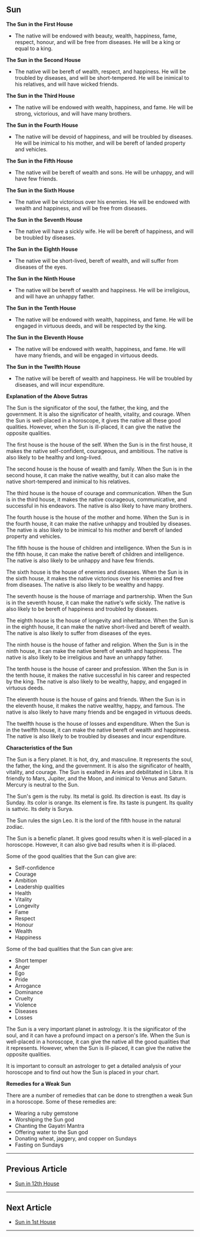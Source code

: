 ## Sun

**The Sun in the First House**

* The native will be endowed with beauty, wealth, happiness,
fame, respect, honour, and will be free from diseases. He will
be a king or equal to a king.

**The Sun in the Second House**

* The native will be bereft of wealth, respect, and happiness.
He will be troubled by diseases, and will be short-tempered.
He will be inimical to his relatives, and will have wicked
friends.

**The Sun in the Third House**

* The native will be endowed with wealth, happiness, and
fame. He will be strong, victorious, and will have many
brothers.

**The Sun in the Fourth House**

* The native will be devoid of happiness, and will be troubled
by diseases. He will be inimical to his mother, and will be
bereft of landed property and vehicles.

**The Sun in the Fifth House**

* The native will be bereft of wealth and sons. He will be
unhappy, and will have few friends.

**The Sun in the Sixth House**

* The native will be victorious over his enemies. He will be
endowed with wealth and happiness, and will be free from
diseases.

**The Sun in the Seventh House**

* The native will have a sickly wife. He will be bereft of
happiness, and will be troubled by diseases.

**The Sun in the Eighth House**

* The native will be short-lived, bereft of wealth, and will
suffer from diseases of the eyes.

**The Sun in the Ninth House**

* The native will be bereft of wealth and happiness. He will
be irreligious, and will have an unhappy father.

**The Sun in the Tenth House**

* The native will be endowed with wealth, happiness, and
fame. He will be engaged in virtuous deeds, and will be
respected by the king.

**The Sun in the Eleventh House**

* The native will be endowed with wealth, happiness, and
fame. He will have many friends, and will be engaged in
virtuous deeds.

**The Sun in the Twelfth House**

* The native will be bereft of wealth and happiness. He will
be troubled by diseases, and will incur expenditure.

**Explanation of the Above Sutras**

The Sun is the significator of the soul, the father, the king,
and the government. It is also the significator of health,
vitality, and courage. When the Sun is well-placed in a
horoscope, it gives the native all these good qualities.
However, when the Sun is ill-placed, it can give the native
the opposite qualities.

The first house is the house of the self. When the Sun is in
the first house, it makes the native self-confident, courageous,
and ambitious. The native is also likely to be healthy and
long-lived.

The second house is the house of wealth and family. When the
Sun is in the second house, it can make the native wealthy,
but it can also make the native short-tempered and inimical
to his relatives.

The third house is the house of courage and communication.
When the Sun is in the third house, it makes the native
courageous, communicative, and successful in his endeavors.
The native is also likely to have many brothers.

The fourth house is the house of the mother and home. When
the Sun is in the fourth house, it can make the native
unhappy and troubled by diseases. The native is also likely to
be inimical to his mother and bereft of landed property and
vehicles.

The fifth house is the house of children and intelligence.
When the Sun is in the fifth house, it can make the native
bereft of children and intelligence. The native is also likely to
be unhappy and have few friends.

The sixth house is the house of enemies and diseases. When
the Sun is in the sixth house, it makes the native victorious
over his enemies and free from diseases. The native is also
likely to be wealthy and happy.

The seventh house is the house of marriage and partnership.
When the Sun is in the seventh house, it can make the native's
wife sickly. The native is also likely to be bereft of happiness
and troubled by diseases.

The eighth house is the house of longevity and inheritance.
When the Sun is in the eighth house, it can make the native
short-lived and bereft of wealth. The native is also likely to
suffer from diseases of the eyes.

The ninth house is the house of father and religion. When the
Sun is in the ninth house, it can make the native bereft of
wealth and happiness. The native is also likely to be
irreligious and have an unhappy father.

The tenth house is the house of career and profession. When
the Sun is in the tenth house, it makes the native successful in
his career and respected by the king. The native is also likely
to be wealthy, happy, and engaged in virtuous deeds.

The eleventh house is the house of gains and friends. When
the Sun is in the eleventh house, it makes the native wealthy,
happy, and famous. The native is also likely to have many
friends and be engaged in virtuous deeds.

The twelfth house is the house of losses and expenditure.
When the Sun is in the twelfth house, it can make the native
bereft of wealth and happiness. The native is also likely to be
troubled by diseases and incur expenditure.

**Characteristics of the Sun**

The Sun is a fiery planet. It is hot, dry, and masculine. It
represents the soul, the father, the king, and the government.
It is also the significator of health, vitality, and courage. The
Sun is exalted in Aries and debilitated in Libra. It is friendly
to Mars, Jupiter, and the Moon, and inimical to Venus and
Saturn. Mercury is neutral to the Sun.

The Sun's gem is the ruby. Its metal is gold. Its direction is
east. Its day is Sunday. Its color is orange. Its element is fire.
Its taste is pungent. Its quality is sattvic. Its deity is Surya.

The Sun rules the sign Leo. It is the lord of the fifth house in
the natural zodiac.

The Sun is a benefic planet. It gives good results when it is
well-placed in a horoscope. However, it can also give bad
results when it is ill-placed.

Some of the good qualities that the Sun can give are:

* Self-confidence
* Courage
* Ambition
* Leadership qualities
* Health
* Vitality
* Longevity
* Fame
* Respect
* Honour
* Wealth
* Happiness

Some of the bad qualities that the Sun can give are:

* Short temper
* Anger
* Ego
* Pride
* Arrogance
* Dominance
* Cruelty
* Violence
* Diseases
* Losses

The Sun is a very important planet in astrology. It is the
significator of the soul, and it can have a profound impact on a
person's life. When the Sun is well-placed in a horoscope, it
can give the native all the good qualities that it represents.
However, when the Sun is ill-placed, it can give the native the
opposite qualities.

It is important to consult an astrologer to get a detailed
analysis of your horoscope and to find out how the Sun is
placed in your chart.

**Remedies for a Weak Sun**

There are a number of remedies that can be done to strengthen
a weak Sun in a horoscope. Some of these remedies are:

* Wearing a ruby gemstone
* Worshiping the Sun god
* Chanting the Gayatri Mantra
* Offering water to the Sun god
* Donating wheat, jaggery, and copper on Sundays
* Fasting on Sundays

---

## Previous Article
- [Sun in 12th House](/blogs-md/0601_Sun_in_Houses/060112_Sun_in_12th_House.mdx)

---

## Next Article
- [Sun in 1st House](/blogs-md/0601_Sun_in_Houses/060101_Sun_in_1st_House.mdx)

---
